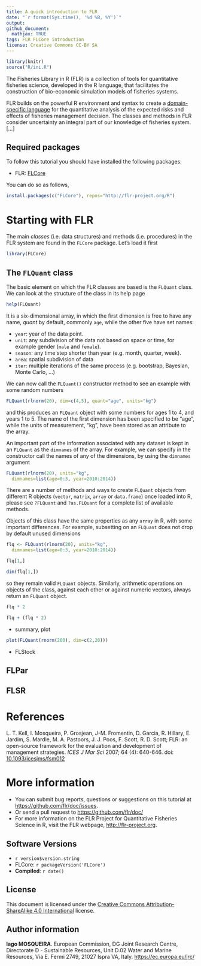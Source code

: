 ```yaml
---
title: A quick introduction to FLR
date: "`r format(Sys.time(), '%d %B, %Y')`"
output:
github_document:
  mathjax: TRUE
tags: FLR FLCore introduction
license: Creative Commons CC-BY SA
---
```

 
```r
library(knitr)
source("R/ini.R")
```

The Fisheries Library in R (FLR) is a collection of tools for quantitative fisheries science, developed in the R language, that facilitates the construction of bio-economic simulation models of fisheries systems.

FLR builds on the powerful R environment and syntax to create a [domain-specific language](https://en.wikipedia.org/wiki/Domain-specific_language) for the quantitative analysis of the expected risks and effects of fisheries management decision. The classes and methods in FLR consider uncertainty an integral part of our knowledge of fisheries system. [...]

## Required packages

To follow this tutorial you should have installed the following packages:

- FLR: [FLCore](http://www.flr-project.org/FLCore/)

You can do so as follows,

```r
install.packages(c("FLCore"), repos="http://flr-project.org/R")
```

# Starting with FLR

The main *classes* (i.e. data structures) and methods (i.e. procedures) in the FLR system are found in the `FLCore` package. Let's load it first

```r
library(FLCore)
```

## The `FLQuant` class

The basic element on which the FLR classes are based is the `FLQuant` class. We can look at the structure of the class in its help page

```r
help(FLQuant)
```
It is a six-dimensional array, in which the first dimension is free to have any name, *quant* by default, commonly `age`, while the other five have set names:

- `year`: year of the data point.
- `unit`: any subdivision of the data not based on space or time, for example gender (`male` and `female`).
- `season`: any time step shorter than year (e.g. month, quarter, week).
- `area`: spatial subdivision of data
- `iter`: multiple iterations of the same process (e.g. bootstrap, Bayesian, Monte Carlo, ...)

We can now call the `FLQuant()` constructor method to see an example with some random numbers

```r
FLQuant(rlnorm(20), dim=c(4,5), quant="age", units="kg")
```

and this produces an `FLQuant` object with some numbers for ages 1 to 4, and years 1 to 5. The name of the first dimension has been specified to be "age", while the units of measurement, "kg", have been stored as an attribute to the array.

An important part of the information associated with any dataset is kept in an `FLQuant` as the `dimnames` of the array. For example, we can specify in the constructor call the names of any of the dimensions, by using the `dimnames` argument

```r
FLQuant(rlnorm(20), units="kg",
  dimnames=list(age=0:3, year=2010:2014))
```

There are a number of methods and ways to create `FLQuant` objects from different R objects (`vector`, `matrix`, `array` or `data.frame`) once loaded into R, please see `?FLQuant` and `?as.FLQuant` for a complete list of available methods.

Objects of this class have the same properties as any `array` in R, with some important differences. For example, subsetting on an `FLQuant` does not drop by default unused dimensions

```r
flq <- FLQuant(rlnorm(20), units="kg",
  dimnames=list(age=0:3, year=2010:2014))

flq[1,]

dim(flq[1,])
```

so they remain valid `FLQuant` objects. Similarly, arithmetic operations on objects of the class, against each other or against numeric vectors, always return an `FLQuant` object.

```r
flq * 2

flq + (flq * 2)
```

- summary, plot

```r
plot(FLQuant(rnorm(200), dim=c(2,20)))
```

- FLStock


## FLPar

## FLSR


# References

L. T. Kell, I. Mosqueira, P. Grosjean, J-M. Fromentin, D. Garcia, R. Hillary, E. Jardim, S. Mardle, M. A. Pastoors, J. J. Poos, F. Scott, R. D. Scott; FLR: an open-source framework for the evaluation and development of management strategies. *ICES J Mar Sci* 2007; 64 (4): 640-646. doi: [10.1093/icesjms/fsm012](https://doi.org/10.1093/icesjms/fsm012)

# More information

* You can submit bug reports, questions or suggestions on this tutorial at <https://github.com/flr/doc/issues>.
* Or send a pull request to <https://github.com/flr/doc/>
* For more information on the FLR Project for Quantitative Fisheries Science in R, visit the FLR webpage, <http://flr-project.org>.

## Software Versions

* `r version$version.string`
* FLCore: `r packageVersion('FLCore')`
* **Compiled**: `r date()`

## License

This document is licensed under the [Creative Commons Attribution-ShareAlike 4.0 International](https://creativecommons.org/licenses/by-sa/4.0) license.

## Author information

**Iago MOSQUEIRA**. European Commission, DG Joint Research Centre, Directorate D - Sustainable Resources, Unit D.02 Water and Marine Resources, Via E. Fermi 2749, 21027 Ispra VA, Italy. <https://ec.europa.eu/jrc/>

